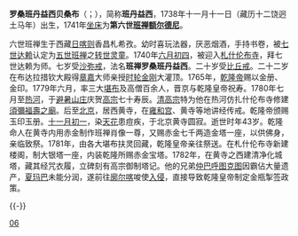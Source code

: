 {{unreferenced|time=2017-08-04T08:26:13+00:00}}
{{Infobox Tulku
| name = 罗桑班丹益西
| image = Lobsang Palden Yeshe.jpg
| width= 220px
| caption = 第六世班禪額爾德尼
| tulku = 班禅额尔德尼
| predecessor =羅桑意希 
| successor = 敦贝尼玛
| order = 六
| title =
| birth date =1738年
| birth date2 =
| birth place =[[西藏|西藏]]
| enthrone date =1741年
| enthrone date2 = 
| enthrone place = 
| death date =1780年 
| death place =[[大清|大清]][[北京|京师]]
| temple = [[扎什伦布寺|扎什伦布寺]]
| dharma name =罗桑班丹益西 
| meaning = 
| bo =བློ་བཟང་གྤལ་ལྡན་ཡེ་ཤེས་
| wylie =Blo-bzang Gpal-ldan Ye-shes
| thl = 
| zypy =Lobsang Baidain Yêxê
| birth name = 
| bo2 = 
| wylie2 = 
| thl2 = 
| zypy2 = 
| father =
| mother = 
}}

'''罗桑班丹益西贝桑布'''（{{Bo|z=བློ་བཟང་གྤལ་ལྡན་ཡེ་ཤེས་|w=Blo-bzang Gpal-ldan Ye-shes|p=Lobsang Baidain Yêxê}}；{{bd|1738年||1780年}}），简称'''班丹益西'''，1738年十一月十一日（藏历十二饶迥土马年）出生，1741年[[坐床|坐床]]为'''第六世[[班禅额尔德尼|班禅额尔德尼]]'''。

六世班禅生于西藏[[日喀则|日喀则]]香昌札希孜。幼时喜玩法器，厌恶烟酒，手持书卷，被[[七世达赖|七世达赖]]认定为[[五世班禅|五世班禅]]之[[转世灵童|转世灵童]]。1740年[[六月初四|六月初四]]，被迎入[[札什伦布寺|札什伦布寺]]，拜七世达赖为师。七岁受[[沙弥戒|沙弥戒]]，法名'''班禅罗桑班丹益西'''。二十岁受[[比丘戒|比丘戒]]。二十二岁在布达拉措钦大殿得[[章嘉|章嘉]]大师亲授[[时轮金刚|时轮金刚]]大灌顶。1765年，[[乾隆帝|乾隆帝]]赐以金册、金印。1779年六月，率三大[[堪布|堪布]]及高僧百余人，晋京与乾隆皇帝祝寿。1780年七月至[[热河|热河]]，于[[避暑山庄|避暑山庄]]庆贺[[高宗|高宗]]七十寿辰。[[清高宗|清高宗]]特为他在热河仿扎什伦布寺修建[[須彌福壽之廟|須彌福壽之廟]]。后至[[北京|北京]]，居西黄寺，在[[雍和宫|雍和宫]]、黄寺等地讲经传戒。乾隆帝颁赐玉印玉册。[[十一月初一|十一月初一]]，染[[天花|天花]]患痘疾，于北京黄寺圆寂。逝世时年43岁。乾隆命人在黄寺内用赤金制作班禅肖像一尊，又赐赤金七千两造金塔一座，以供佛身，亲临致祭。1781年，由各大堪布扶灵回藏，乾隆皇帝亲往祭送。在札什伦布寺新建楼阁，制大银塔一座，内装乾隆所赐赤金宝塔。1782年，在黄寺之西建清净化城塔，藏其经咒衣履，立碑刻有高宗御制塔记。他的兄弟[[仲巴呼图克图|仲巴呼图克图]]因霸佔大量遗产，[[第十世夏玛巴·却朱嘉措|夏玛巴]]未能分润，遂前往[[廓尔喀|廓尔喀]]唆使[[廓尔喀之役|入侵]]，直接导致乾隆皇帝制定金瓶掣签政策。 

{{-}}
{{start box}}
{{s-hou|第六世班禅额尔德尼<br>班丹益西||1738年||1780年}}
{{succession box|[[第五世班禪額爾德尼|羅桑意希]]|[[第七世班禅額爾德尼|敦貝尼瑪]]|[[班禅额尔德尼|班禅额尔德尼]]|1738年—1780年}}
{{end box}}
{{Panchen Lamas}}
{{Authority control}}

{{DEFAULTSORT:Panchen Lama}}
[[Category:班禅喇嘛|06]]